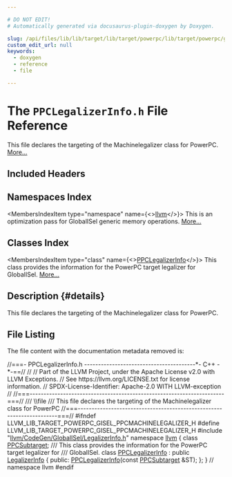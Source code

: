 ```yaml
---

# DO NOT EDIT!
# Automatically generated via docusaurus-plugin-doxygen by Doxygen.

slug: /api/files/lib/lib/target/lib/target/powerpc/lib/target/powerpc/gisel/ppclegalizerinfo-h
custom_edit_url: null
keywords:
  - doxygen
  - reference
  - file

---
```





# The `PPCLegalizerInfo.h` File Reference

<DoxygenPage pluginConfig={pluginConfig}>

This file declares the targeting of the Machinelegalizer class for PowerPC. <a href="#details">More...</a>

## Included Headers

<IncludesList>
<IncludesListItem
  filePath="llvm/CodeGen/GlobalISel/LegalizerInfo.h"
  permalink="/docs/api/files/include/include/llvm/include/llvm/codegen/include/llvm/codegen/globalisel/legalizerinfo-h"
  isLocal="true" />
</IncludesList>

## Namespaces Index

<MembersIndex>

<MembersIndexItem
  type="namespace"
  name={<><a href="/docs/api/namespaces/llvm">llvm</a></>}>
This is an optimization pass for GlobalISel generic memory operations. <a href="/docs/api/namespaces/llvm/#details">More...</a>
</MembersIndexItem>

</MembersIndex>

## Classes Index

<MembersIndex>

<MembersIndexItem
  type="class"
  name={<><a href="/docs/api/classes/llvm/ppclegalizerinfo">PPCLegalizerInfo</a></>}>
This class provides the information for the PowerPC target legalizer for GlobalISel. <a href="/docs/api/classes/llvm/ppclegalizerinfo/#details">More...</a>
</MembersIndexItem>

</MembersIndex>

## Description {#details}

This file declares the targeting of the Machinelegalizer class for PowerPC.

## File Listing

The file content with the documentation metadata removed is:

<ProgramListing>

<Link id="l00001" /><CodeLine lineNumber="1"><span class="doxyHighlightComment">//===- PPCLegalizerInfo.h ----------------------------------------&#42;- C++ -&#42;-==//</span></CodeLine>
<Link id="l00002" /><CodeLine lineNumber="2"><span class="doxyHighlightComment">//</span></CodeLine>
<Link id="l00003" /><CodeLine lineNumber="3"><span class="doxyHighlightComment">// Part of the LLVM Project, under the Apache License v2.0 with LLVM Exceptions.</span></CodeLine>
<Link id="l00004" /><CodeLine lineNumber="4"><span class="doxyHighlightComment">// See https://llvm.org/LICENSE.txt for license information.</span></CodeLine>
<Link id="l00005" /><CodeLine lineNumber="5"><span class="doxyHighlightComment">// SPDX-License-Identifier: Apache-2.0 WITH LLVM-exception</span></CodeLine>
<Link id="l00006" /><CodeLine lineNumber="6"><span class="doxyHighlightComment">//</span></CodeLine>
<Link id="l00007" /><CodeLine lineNumber="7"><span class="doxyHighlightComment">//===----------------------------------------------------------------------===//</span></CodeLine>
<Link id="l00008" /><CodeLine lineNumber="8"><span class="doxyHighlightComment">/// \\file</span></CodeLine>
<Link id="l00009" /><CodeLine lineNumber="9"><span class="doxyHighlightComment">/// This file declares the targeting of the Machinelegalizer class for PowerPC</span></CodeLine>
<Link id="l00010" /><CodeLine lineNumber="10"><span class="doxyHighlightComment">//===----------------------------------------------------------------------===//</span></CodeLine>
<Link id="l00011" /><CodeLine lineNumber="11"></CodeLine>
<Link id="l00012" /><CodeLine lineNumber="12"><span class="doxyHighlightPreprocessor">#ifndef LLVM&#95;LIB&#95;TARGET&#95;POWERPC&#95;GISEL&#95;PPCMACHINELEGALIZER&#95;H</span></CodeLine>
<Link id="l00013" /><CodeLine lineNumber="13"><span class="doxyHighlightPreprocessor">#define LLVM&#95;LIB&#95;TARGET&#95;POWERPC&#95;GISEL&#95;PPCMACHINELEGALIZER&#95;H</span></CodeLine>
<Link id="l00014" /><CodeLine lineNumber="14"></CodeLine>
<Link id="l00015" /><CodeLine lineNumber="15"><span class="doxyHighlightPreprocessor">#include &quot;<a href="/docs/api/files/include/include/llvm/include/llvm/codegen/include/llvm/codegen/globalisel/legalizerinfo-h">llvm/CodeGen/GlobalISel/LegalizerInfo.h</a>&quot;</span></CodeLine>
<Link id="l00016" /><CodeLine lineNumber="16"></CodeLine>
<Link id="l00017" /><CodeLine lineNumber="17"><span class="doxyHighlightKeyword">namespace </span><span class="doxyHighlight"><a href="/docs/api/namespaces/llvm">llvm</a> &#123;</span></CodeLine>
<Link id="l00018" /><CodeLine lineNumber="18"></CodeLine>
<Link id="l00019" /><CodeLine lineNumber="19"><span class="doxyHighlightKeyword">class </span><span class="doxyHighlight"><a href="/docs/api/classes/llvm/ppcsubtarget">PPCSubtarget</a>;</span></CodeLine>
<Link id="l00020" /><CodeLine lineNumber="20"></CodeLine>
<Link id="l00021" /><CodeLine lineNumber="21"><span class="doxyHighlightComment">/// This class provides the information for the PowerPC target legalizer for</span></CodeLine>
<Link id="l00022" /><CodeLine lineNumber="22"><span class="doxyHighlightComment">/// GlobalISel.</span></CodeLine>
<Link id="l00023" /><CodeLine lineNumber="23" lineLink="/docs/api/classes/llvm/ppclegalizerinfo"><span class="doxyHighlightKeyword">class </span><span class="doxyHighlight"><a href="/docs/api/classes/llvm/ppclegalizerinfo/#ae83d1a82dbe98543ff9238ae236b5e20">PPCLegalizerInfo</a> : </span><span class="doxyHighlightKeyword">public</span><span class="doxyHighlight"> <a href="/docs/api/classes/llvm/legalizerinfo">LegalizerInfo</a> &#123;</span></CodeLine>
<Link id="l00024" /><CodeLine lineNumber="24"><span class="doxyHighlightKeyword">public</span><span class="doxyHighlight">:</span></CodeLine>
<Link id="l00025" /><CodeLine lineNumber="25"><span class="doxyHighlight">  <a href="/docs/api/classes/llvm/ppclegalizerinfo/#ae83d1a82dbe98543ff9238ae236b5e20">PPCLegalizerInfo</a>(</span><span class="doxyHighlightKeyword">const</span><span class="doxyHighlight"> <a href="/docs/api/classes/llvm/ppcsubtarget">PPCSubtarget</a> &amp;ST);</span></CodeLine>
<Link id="l00026" /><CodeLine lineNumber="26"><span class="doxyHighlight">&#125;;</span></CodeLine>
<Link id="l00027" /><CodeLine lineNumber="27"><span class="doxyHighlight">&#125; </span><span class="doxyHighlightComment">// namespace llvm</span></CodeLine>
<Link id="l00028" /><CodeLine lineNumber="28"><span class="doxyHighlightPreprocessor">#endif</span></CodeLine>

</ProgramListing>


</DoxygenPage>
